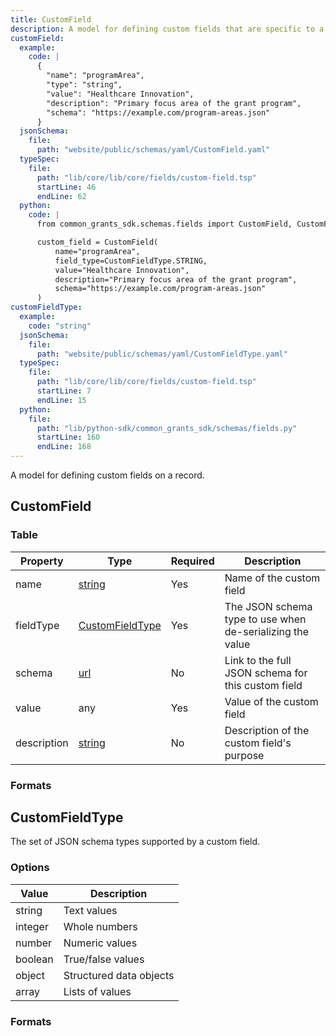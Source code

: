 ```yaml
---
title: CustomField
description: A model for defining custom fields that are specific to a given implementation
customField:
  example:
    code: |
      {
        "name": "programArea",
        "type": "string",
        "value": "Healthcare Innovation",
        "description": "Primary focus area of the grant program",
        "schema": "https://example.com/program-areas.json"
      }
  jsonSchema:
    file:
      path: "website/public/schemas/yaml/CustomField.yaml"
  typeSpec:
    file:
      path: "lib/core/lib/core/fields/custom-field.tsp"
      startLine: 46
      endLine: 62
  python:
    code: |
      from common_grants_sdk.schemas.fields import CustomField, CustomFieldType

      custom_field = CustomField(
          name="programArea",
          field_type=CustomFieldType.STRING,
          value="Healthcare Innovation",
          description="Primary focus area of the grant program",
          schema="https://example.com/program-areas.json"
      )
customFieldType:
  example:
    code: "string"
  jsonSchema:
    file:
      path: "website/public/schemas/yaml/CustomFieldType.yaml"
  typeSpec:
    file:
      path: "lib/core/lib/core/fields/custom-field.tsp"
      startLine: 7
      endLine: 15
  python:
    file:
      path: "lib/python-sdk/common_grants_sdk/schemas/fields.py"
      startLine: 160
      endLine: 168
---
```



A model for defining custom fields on a record.

## CustomField

### Table

| Property    | Type                                    | Required | Description                                               |
| ----------- | --------------------------------------- | -------- | --------------------------------------------------------- |
| name        | [string](/protocol/types/string#string) | Yes      | Name of the custom field                                  |
| fieldType   | [CustomFieldType](#customfieldtype)     | Yes      | The JSON schema type to use when de-serializing the value |
| schema      | [url](/protocol/types/string#url)       | No       | Link to the full JSON schema for this custom field        |
| value       | any                                     | Yes      | Value of the custom field                                 |
| description | [string](/protocol/types/string#string) | No       | Description of the custom field's purpose                 |

### Formats

<SchemaFormatTabs
  example={frontmatter.customField.example}
  jsonSchema={frontmatter.customField.jsonSchema}
  typeSpec={frontmatter.customField.typeSpec}
  python={frontmatter.customField.python}
/>

## CustomFieldType

The set of JSON schema types supported by a custom field.

### Options

| Value   | Description             |
| ------- | ----------------------- |
| string  | Text values             |
| integer | Whole numbers           |
| number  | Numeric values          |
| boolean | True/false values       |
| object  | Structured data objects |
| array   | Lists of values         |

### Formats

<SchemaFormatTabs
  example={frontmatter.customFieldType.example}
  jsonSchema={frontmatter.customFieldType.jsonSchema}
  typeSpec={frontmatter.customFieldType.typeSpec}
  python={frontmatter.customFieldType.python}
/>
